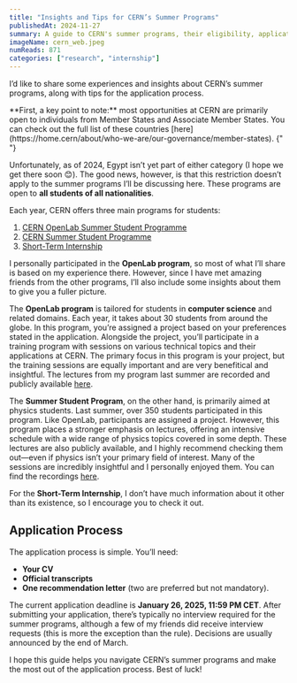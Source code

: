 ```yaml
---
title: "Insights and Tips for CERN’s Summer Programs"
publishedAt: 2024-11-27
summary: A guide to CERN's summer programs, their eligibility, application process, and insights into OpenLab, Summer Student Program, and Short-Term Internship opportunities.
imageName: cern_web.jpeg
numReads: 871
categories: ["research", "internship"]
---
```


I’d like to share some experiences and insights about CERN’s summer programs, along with tips for the application process.

<Infoquote>
  **First, a key point to note:** most opportunities at CERN are primarily open to individuals from Member States and Associate Member States. 
  You can check out the full list of these countries [here](https://home.cern/about/who-we-are/our-governance/member-states).
</Infoquote>{" "}

Unfortunately, as of 2024, Egypt isn’t yet part of either category (I hope we get there soon 😊). The good news, however, is that this restriction doesn’t apply to the summer programs I’ll be discussing here. These programs are open to **all students of all nationalities**.

Each year, CERN offers three main programs for students:

1. [CERN OpenLab Summer Student Programme](https://jobs.smartrecruiters.com/CERN/744000024797745-cern-openlab-summer-student-programme-2025)
2. [CERN Summer Student Programme](https://jobs.smartrecruiters.com/CERN/744000025994508-cern-summer-student-programme-2025-member-and-non-member-state-)
3. [Short-Term Internship](https://jobs.smartrecruiters.com/CERN/744000018939673-short-term-internship-2025)

I personally participated in the **OpenLab program**, so most of what I’ll share is based on my experience there. However, since I have met amazing friends from the other programs, I’ll also include some insights about them to give you a fuller picture.


The **OpenLab program** is tailored for students in **computer science** and related domains. Each year, it takes about 30 students from around the globe. 
In this program, you’re assigned a project based on your preferences stated in the application. 
Alongside the project, you’ll participate in a training program with sessions on various technical topics and their applications at CERN. 
The primary focus in this program is your project, but the training sessions are equally important and are very benefitical and insightful.
The lectures from my program last summer are recorded and publicly available [here](https://indico.cern.ch/category/18001).

The **Summer Student Program**, on the other hand, is primarily aimed at physics students. 
Last summer, over 350 students participated in this program. Like OpenLab, participants are assigned a project. 
However, this program places a stronger emphasis on lectures, offering an intensive schedule with a wide range of physics topics covered in some depth. 
These lectures are also publicly available, and I highly recommend checking them out—even if physics isn’t your primary field of interest. 
Many of the sessions are incredibly insightful and I personally enjoyed them. 
You can find the recordings [here](https://indico.cern.ch/event/1347523/timetable).

For the **Short-Term Internship**, I don’t have much information about it other than its existence, so I encourage you to check it out.

## Application Process

The application process is simple. You’ll need:

- **Your CV**
- **Official transcripts**
- **One recommendation letter** (two are preferred but not mandatory).


The current application deadline is **January 26, 2025, 11:59 PM CET**. 
After submitting your application, there’s typically no interview required for the summer programs, although a few of my friends did receive interview requests (this is more the exception than the rule). 
Decisions are usually announced by the end of March.

I hope this guide helps you navigate CERN’s summer programs and make the most out of the application process. Best of luck!

